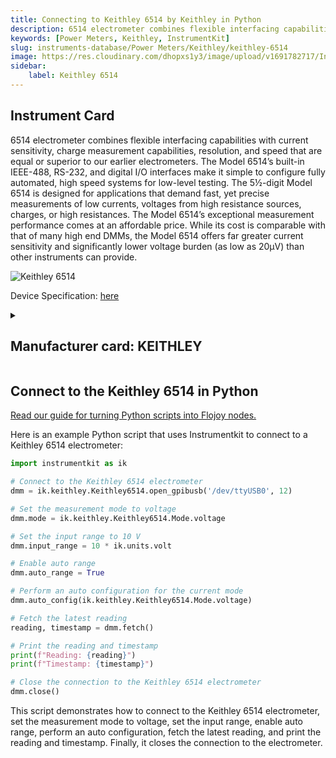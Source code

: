 ```yaml
---
title: Connecting to Keithley 6514 by Keithley in Python
description: 6514 electrometer combines flexible interfacing capabilities with current sensitivity, charge measurement capabilities, resolution, and speed that are equal or superior to our earlier electrometers. The Model 6514’s built-in IEEE-488, RS-232, and digital I/O interfaces make it simple to configure fully automated, high speed systems for low-level testing. The 5½-digit Model 6514 is designed for applications that demand fast, yet precise measurements of low currents, voltages from high resistance sources, charges, or high resistances. The Model 6514’s exceptional measurement performance comes at an affordable price. While its cost is comparable with that of many high end DMMs, the Model 6514 offers far greater current sensitivity and significantly lower voltage burden (as low as 20μV) than other instruments can provide.
keywords: [Power Meters, Keithley, InstrumentKit] 
slug: instruments-database/Power Meters/Keithley/keithley-6514 
image: https://res.cloudinary.com/dhopxs1y3/image/upload/v1691782717/Instruments/Power%20Meters/Keithley-6514/Keithley-6514.webp
sidebar:
    label: Keithley 6514 
---
```



## Instrument Card

6514 electrometer combines flexible interfacing capabilities with current sensitivity, charge measurement capabilities, resolution, and speed that are equal or superior to our earlier electrometers. The Model 6514’s built-in IEEE-488, RS-232, and digital I/O interfaces make it simple to configure fully automated, high speed systems for low-level testing. The 5½-digit Model 6514 is designed for applications that demand fast, yet precise measurements of low currents, voltages from high resistance sources, charges, or high resistances. The Model 6514’s exceptional measurement performance comes at an affordable price. While its cost is comparable with that of many high end DMMs, the Model 6514 offers far greater current sensitivity and significantly lower voltage burden (as low as 20μV) than other instruments can provide.

![Keithley 6514](https://res.cloudinary.com/dhopxs1y3/image/upload/v1691782717/Instruments/Power%20Meters/Keithley-6514/Keithley-6514.webp)

Device Specification: [here](https://www.farnell.com/datasheets/1484270.pdf)

<details style={{ marginTop: "15px"}}>
<summary><h2 style={{display:'inline'}}>Manufacturer card: KEITHLEY</h2></summary>

![KEITHLEY](https://res.cloudinary.com/dhopxs1y3/image/upload/v1692806202/Instruments/Vendor%20Logos/Keithley.png)

Keithley Instruments is a measurement and instrument company headquartered in Solon, Ohio, that develops, manufactures, markets, and sells data acquisition products, as well as complete systems for high-volume production and assembly testing.

- Headquarters: Cleveland, Ohio, United States
- Yearly Revenue (millions, USD): 110.6
- Vendor Website: [here](https://www.tek.com/en)

</details>


<FeaturedInstrumentVideo category="POWER_METERS" />

## Connect to the Keithley 6514 in Python

[Read our guide for turning Python scripts into Flojoy nodes.](https://docs.flojoy.ai/contribution/blocks/custom-flojoy-block/)



<Tabs>
<TabItem value="Flojoy" label="Flojoy" className="flojoy-instrument-tabs">

<SectionsCard category="POWER_METERS" manufacturer="Keithley"></SectionsCard>

</TabItem>
<TabItem value="InstrumentKit" label="InstrumentKit">

Here is an example Python script that uses Instrumentkit to connect to a Keithley 6514 electrometer:

```python
import instrumentkit as ik

# Connect to the Keithley 6514 electrometer
dmm = ik.keithley.Keithley6514.open_gpibusb('/dev/ttyUSB0', 12)

# Set the measurement mode to voltage
dmm.mode = ik.keithley.Keithley6514.Mode.voltage

# Set the input range to 10 V
dmm.input_range = 10 * ik.units.volt

# Enable auto range
dmm.auto_range = True

# Perform an auto configuration for the current mode
dmm.auto_config(ik.keithley.Keithley6514.Mode.voltage)

# Fetch the latest reading
reading, timestamp = dmm.fetch()

# Print the reading and timestamp
print(f"Reading: {reading}")
print(f"Timestamp: {timestamp}")

# Close the connection to the Keithley 6514 electrometer
dmm.close()
```

This script demonstrates how to connect to the Keithley 6514 electrometer, set the measurement mode to voltage, set the input range, enable auto range, perform an auto configuration, fetch the latest reading, and print the reading and timestamp. Finally, it closes the connection to the electrometer.

</TabItem>
</Tabs>